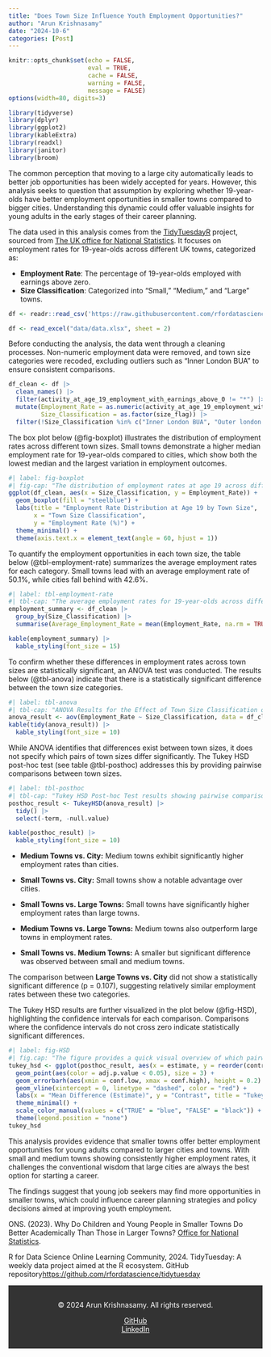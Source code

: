 ```yaml
---
title: "Does Town Size Influence Youth Employment Opportunities?"
author: "Arun Krishnasamy"
date: "2024-10-6"
categories: [Post]
---
```


```r
knitr::opts_chunk$set(echo = FALSE, 
                      eval = TRUE, 
                      cache = FALSE, 
                      warning = FALSE, 
                      message = FALSE)
options(width=80, digits=3)
```

```r
library(tidyverse)
library(dplyr)
library(ggplot2)
library(kableExtra)
library(readxl)
library(janitor)
library(broom)
```

The common perception that moving to a large city automatically leads to better job opportunities has been widely accepted for years. However, this analysis seeks to question that assumption by exploring whether 19-year-olds have better employment opportunities in smaller towns compared to bigger cities. Understanding this dynamic could offer valuable insights for young adults in the early stages of their career planning.

The data used in this analysis comes from the [TidyTuesdayR](https://github.com/rfordatascience/tidytuesday) project, sourced from [The UK office for National Statistics](https://www.ons.gov.uk/file?uri=/peoplepopulationandcommunity/educationandchildcare/datasets/educationalattainmentofyoungpeopleinenglishtownsdata/200708201819/youngpeoplesattainmentintownsreferencetable1.xlsx). It focuses on employment rates for 19-year-olds across different UK towns, categorized as:

- **Employment Rate**: The percentage of 19-year-olds employed with earnings above zero.
- **Size Classification**: Categorized into “Small,” “Medium,” and “Large” towns.

```r
df <- readr::read_csv('https://raw.githubusercontent.com/rfordatascience/tidytuesday/master/data/2024/2024-01-23/english_education.csv')
```

```r
df <- read_excel("data/data.xlsx", sheet = 2)
```
Before conducting the analysis, the data went through a cleaning processes. Non-numeric employment data were removed, and town size categories were recoded, excluding outliers such as "Inner London BUA" to ensure consistent comparisons.

```r
df_clean <- df |>
  clean_names() |>
  filter(activity_at_age_19_employment_with_earnings_above_0 != "*") |>
  mutate(Employment_Rate = as.numeric(activity_at_age_19_employment_with_earnings_above_0), 
         Size_Classification = as.factor(size_flag)) |>
  filter(!Size_Classification %in% c("Inner London BUA", "Outer london BUA", "Not BUA", "Other Small BUAs"))
```
The box plot below (@fig-boxplot) illustrates the distribution of employment rates across different town sizes. Small towns demonstrate a higher median employment rate for 19-year-olds compared to cities, which show both the lowest median and the largest variation in employment outcomes.

```r
#| label: fig-boxplot
#| fig-cap: "The distribution of employment rates at age 19 across different town sizes. Cities have the lowest median and largest variation, while Small Towns have the highest variation but a median similar to Medium and Large Towns."
ggplot(df_clean, aes(x = Size_Classification, y = Employment_Rate)) +
  geom_boxplot(fill = "steelblue") +
  labs(title = "Employment Rate Distribution at Age 19 by Town Size",
       x = "Town Size Classification",
       y = "Employment Rate (%)") +
  theme_minimal() +
  theme(axis.text.x = element_text(angle = 60, hjust = 1))
```

To quantify the employment opportunities in each town size, the table below (@tbl-employment-rate) summarizes the average employment rates for each category. Small towns lead with an average employment rate of 50.1%, while cities fall behind with 42.6%.

```r
#| label: tbl-employment-rate
#| tbl-cap: "The average employment rates for 19-year-olds across different town sizes. Small towns exhibit the highest average employment rates, while cities show the lowest."
employment_summary <- df_clean |>
  group_by(Size_Classification) |>
  summarise(Average_Employment_Rate = mean(Employment_Rate, na.rm = TRUE))

kable(employment_summary) |> 
  kable_styling(font_size = 15)
```

To confirm whether these differences in employment rates across town sizes are statistically significant, an ANOVA test was conducted. The results below (@tbl-anova) indicate that there is a statistically significant difference between the town size categories.

```r
#| label: tbl-anova
#| tbl-cap: "ANOVA Results for the Effect of Town Size Classification on Employment Rates at Age 19"
anova_result <- aov(Employment_Rate ~ Size_Classification, data = df_clean)
kable(tidy(anova_result)) |> 
  kable_styling(font_size = 10)
```

While ANOVA identifies that differences exist between town sizes, it does not specify which pairs of town sizes differ significantly. The Tukey HSD post-hoc test (see table @tbl-posthoc) addresses this by providing pairwise comparisons between town sizes.

```r
#| label: tbl-posthoc
#| tbl-cap: "Tukey HSD Post-hoc Test results showing pairwise comparisons between town sizes. Small and Medium Towns exhibit significantly higher employment rates than Cities and Large Towns."
posthoc_result <- TukeyHSD(anova_result) |> 
  tidy() |> 
  select(-term, -null.value)

kable(posthoc_result) |> 
  kable_styling(font_size = 10) 
```

- **Medium Towns vs. City:** Medium towns exhibit significantly higher employment rates than cities.

- **Small Towns vs. City:** Small towns show a notable advantage over cities.

- **Small Towns vs. Large Towns:** Small towns have significantly higher employment rates than large towns.

- **Medium Towns vs. Large Towns:** Medium towns also outperform large towns in employment rates.

- **Small Towns vs. Medium Towns:** A smaller but significant difference was observed between small and medium towns.


The comparison between **Large Towns vs. City** did not show a statistically significant difference (p = 0.107), suggesting relatively similar employment rates between these two categories.

The Tukey HSD results are further visualized in the plot below (@fig-HSD), highlighting the confidence intervals for each comparison. Comparisons where the confidence intervals do not cross zero indicate statistically significant differences.

```r
#| label: fig-HSD
#| fig.cap: "The figure provides a quick visual overview of which pairwise comparisons are significant."
tukey_hsd <- ggplot(posthoc_result, aes(x = estimate, y = reorder(contrast, estimate))) +
  geom_point(aes(color = adj.p.value < 0.05), size = 3) + 
  geom_errorbarh(aes(xmin = conf.low, xmax = conf.high), height = 0.2) + 
  geom_vline(xintercept = 0, linetype = "dashed", color = "red") +
  labs(x = "Mean Difference (Estimate)", y = "Contrast", title = "Tukey HSD Post-hoc Test Results") +
  theme_minimal() +
  scale_color_manual(values = c("TRUE" = "blue", "FALSE" = "black")) +
  theme(legend.position = "none")
tukey_hsd
```

This analysis provides evidence that smaller towns offer better employment opportunities for young adults compared to larger cities and towns. With small and medium towns showing consistently higher employment rates, it challenges the conventional wisdom that large cities are always the best option for starting a career.

The findings suggest that young job seekers may find more opportunities in smaller towns, which could influence career planning strategies and policy decisions aimed at improving youth employment.

ONS. (2023). Why Do Children and Young People in Smaller Towns Do Better Academically Than Those in Larger Towns? [Office for National Statistics](https://www.ons.gov.uk/peoplepopulationandcommunity/educationandchildcare/articles/whydochildrenandyoungpeopleinsmallertownsdobetteracademicallythanthoseinlargertowns/2023-07-25).

R for Data Science Online Learning Community, 2024. TidyTuesday: A weekly data project aimed at the R ecosystem. GitHub repository<https://github.com/rfordatascience/tidytuesday>

<footer style="text-align: center; padding: 1rem; background-color: #333; color: white;">
  <p>© 2024 Arun Krishnasamy. All rights reserved.</p>
  <ul style="list-style: none; padding: 0;">
    <li><a href="https://github.com/ArunPrakash2901" style="color: white;">GitHub</a></li>
    <li><a href="https://linkedin.com/in/apkrishnasamy" style="color: white;">LinkedIn</a></li>
  </ul>
</footer>
